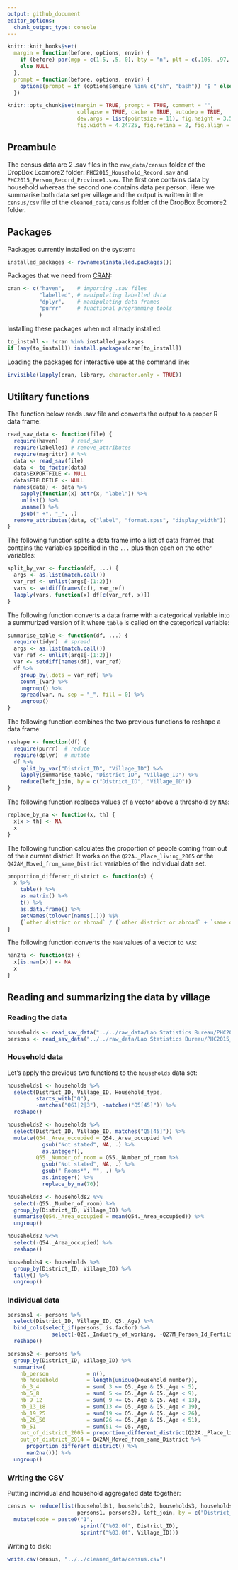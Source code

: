 ```yaml
---
output: github_document
editor_options: 
  chunk_output_type: console
---
```


<!--
IMAGES:
Insert them with: ![alt text](image.png)
You can also resize them if needed: convert image.png -resize 50% image.png
If you want to center the image, go through HTML code:
<div style="text-align:center"><img src ="image.png"/></div>

REFERENCES:
For references: Put all the bibTeX references in the file "references.bib"
in the current folder and cite the references as @key or [@key] in the text.
Uncomment the bibliography field in the above header and put a "References"
title wherever you want to display the reference list.
-->

```r
knitr::knit_hooks$set(
  margin = function(before, options, envir) {
    if (before) par(mgp = c(1.5, .5, 0), bty = "n", plt = c(.105, .97, .13, .97))
    else NULL
  },
  prompt = function(before, options, envir) {
    options(prompt = if (options$engine %in% c("sh", "bash")) "$ " else "> ")
  })

knitr::opts_chunk$set(margin = TRUE, prompt = TRUE, comment = "",
                      collapse = TRUE, cache = TRUE, autodep = TRUE,
                      dev.args = list(pointsize = 11), fig.height = 3.5,
                      fig.width = 4.24725, fig.retina = 2, fig.align = "center")

```

## Preambule

The census data are 2 .sav files in the `raw_data/census` folder of the DropBox
Ecomore2 folder: `PHC2015_Household_Record.sav` and
`PHC2015_Person_Record_Province1.sav`. The first one contains data by household
whereas the second one contains data per person. Here we summarise both data
set per village and the output is written in the `census/csv` file of the
`cleaned_data/census` folder of the DropBox Ecomore2 folder.

## Packages

Packages currently installed on the system:

```r
installed_packages <- rownames(installed.packages())
```

Packages that we need from [CRAN](https://cran.r-project.org):

```r
cran <- c("haven",    # importing .sav files
          "labelled", # manipulating labelled data
          "dplyr",    # manipulating data frames
          "purrr"     # functional programming tools
          )
```

Installing these packages when not already installed:

```r
to_install <- !cran %in% installed_packages
if (any(to_install)) install.packages(cran[to_install])
```

Loading the packages for interactive use at the command line:

```r
invisible(lapply(cran, library, character.only = TRUE))
```

## Utilitary functions

The function below reads .sav file and converts the output to a proper R data
frame:

```r
read_sav_data <- function(file) {
  require(haven)    # read_sav
  require(labelled) # remove_attributes
  require(magrittr) # %>% 
  data <- read_sav(file)
  data <- to_factor(data)
  data$EXPORTFILE <- NULL
  data$FIELDFILE <- NULL
  names(data) <- data %>%
    sapply(function(x) attr(x, "label")) %>%
    unlist() %>%
    unname() %>%
    gsub(" +", "_", .)
  remove_attributes(data, c("label", "format.spss", "display_width"))
}
```

The following function splits a data frame into a list of data frames that
contains the variables specified in the `...` plus then each on the other
variables:

```r
split_by_var <- function(df, ...) {
  args <- as.list(match.call())
  var_ref <- unlist(args[-(1:2)])
  vars <- setdiff(names(df), var_ref)
  lapply(vars, function(x) df[c(var_ref, x)])
}
```

The following function converts a data frame with a categorical variable into
a summurized version of it where `table` is called on the categorical variable:

```r
summarise_table <- function(df, ...) {
  require(tidyr)  # spread
  args <- as.list(match.call())
  var_ref <- unlist(args[-(1:2)])
  var <- setdiff(names(df), var_ref)
  df %>%
    group_by(.dots = var_ref) %>%
    count_(var) %>%
    ungroup() %>%
    spread(var, n, sep = "_", fill = 0) %>% 
    ungroup()
}
```

The following function combines the two previous functions to reshape a
data frame:

```r
reshape <- function(df) {
  require(purrr)  # reduce
  require(dplyr)  # mutate
  df %>%
    split_by_var("District_ID", "Village_ID") %>%
    lapply(summarise_table, "District_ID", "Village_ID") %>% 
    reduce(left_join, by = c("District_ID", "Village_ID"))
}
```

The following function replaces values of a vector above a threshold by `NA`s:

```r
replace_by_na <- function(x, th) {
  x[x > th] <- NA
  x
}
```

The following function calculates the proportion of people coming from out of
their current district. It works on the `Q22A._Place_living_2005` or the
`Q42AM_Moved_from_same_District` variables of the individual data set.

```r
proportion_different_district <- function(x) {
  x %>% 
    table() %>%
    as.matrix() %>%
    t() %>%
    as.data.frame() %>% 
    setNames(tolower(names(.))) %$% 
    {`other district or abroad` / (`other district or abroad` + `same district`)}
}
```

The following function converts the `NaN` values of a vector to `NA`s:

```r
nan2na <- function(x) {
  x[is.nan(x)] <- NA
  x
}
```

## Reading and summarizing the data by village

### Reading the data

```r
households <- read_sav_data("../../raw_data/Lao Statistics Bureau/PHC2015_Household_Record.sav")
persons <- read_sav_data("../../raw_data/Lao Statistics Bureau/PHC2015_Person_Record_Province1.sav")
```

### Household data

Let's apply the previous two functions to the `households` data set:

```r
households1 <- households %>%
  select(District_ID, Village_ID, Household_type,
         starts_with("Q"),
         -matches("Q61|2|3"), -matches("Q5[45]")) %>% 
  reshape()
```

```r
households2 <- households %>%
  select(District_ID, Village_ID, matches("Q5[45]")) %>%
  mutate(Q54._Area_occupied = Q54._Area_occupied %>% 
           gsub("Not stated", NA, .) %>% 
           as.integer(),
         Q55._Number_of_room = Q55._Number_of_room %>% 
           gsub("Not stated", NA, .) %>% 
           gsub(" Rooms*", "", .) %>% 
           as.integer() %>% 
           replace_by_na(70))
```

```r
households3 <- households2 %>%
  select(-Q55._Number_of_room) %>% 
  group_by(District_ID, Village_ID) %>% 
  summarise(Q54._Area_occupied = mean(Q54._Area_occupied)) %>% 
  ungroup()
```

```r
households2 %<>%
  select(-Q54._Area_occupied) %>%
  reshape()
```

```r
households4 <- households %>%
  group_by(District_ID, Village_ID) %>% 
  tally() %>% 
  ungroup()
```

### Individual data

```r
persons1 <- persons %>%
  select(District_ID, Village_ID, Q5._Age) %>% 
  bind_cols(select_if(persons, is.factor) %>%
              select(-Q26._Industry_of_working, -Q27M_Person_Id_Fertility)) %>% 
  reshape()
```

```r
persons2 <- persons %>%
  group_by(District_ID, Village_ID) %>% 
  summarise(
    nb_person            = n(),
    nb_household         = length(unique(Household_number)),
    nb_3_4               = sum( 3 <= Q5._Age & Q5._Age < 5),
    nb_5_8               = sum( 5 <= Q5._Age & Q5._Age < 9),
    nb_9_12              = sum( 9 <= Q5._Age & Q5._Age < 13),
    nb_13_18             = sum(13 <= Q5._Age & Q5._Age < 19),
    nb_19_25             = sum(19 <= Q5._Age & Q5._Age < 26),
    nb_26_50             = sum(26 <= Q5._Age & Q5._Age < 51),
    nb_51                = sum(51 <= Q5._Age,
    out_of_district_2005 = proportion_different_district(Q22A._Place_living_2005),
    out_of_district_2014 = Q42AM_Moved_from_same_District %>%
      proportion_different_district() %>% 
      nan2na())) %>% 
  ungroup()
```

### Writing the CSV

Putting individual and household aggregated data together:

```r
census <- reduce(list(households1, households2, households3, households4,
                      persons1, persons2), left_join, by = c("District_ID", "Village_ID")) %>% 
  mutate(code = paste0("1",
                       sprintf("%02.0f", District_ID),
                       sprintf("%03.0f", Village_ID)))
```

Writing to disk:

```r
write.csv(census, "../../cleaned_data/census.csv")
```

